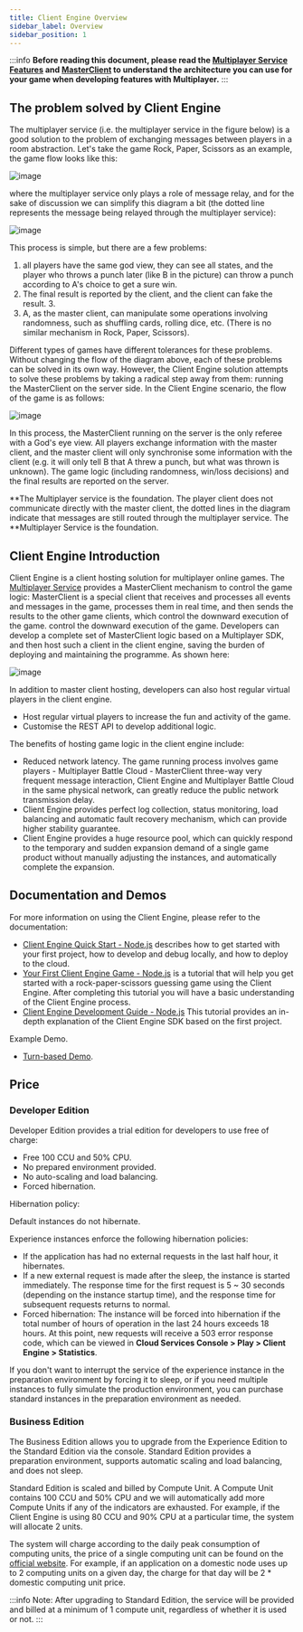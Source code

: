 ```yaml
---
title: Client Engine Overview
sidebar_label: Overview
sidebar_position: 1
---
```


:::info
**Before reading this document, please read the [Multiplayer Service Features](/sdk/multiplayer/features/) and [MasterClient](/sdk/multiplayer/guide/js/#masterclient) to understand the architecture you can use for your game when developing features with Multiplayer.**
:::

## The problem solved by Client Engine

The multiplayer service (i.e. the multiplayer service in the figure below) is a good solution to the problem of exchanging messages between players in a room abstraction. Let's take the game Rock, Paper, Scissors as an example, the game flow looks like this:

![image](/img/client-engine/client-engine1.png)

where the multiplayer service only plays a role of message relay, and for the sake of discussion we can simplify this diagram a bit (the dotted line represents the message being relayed through the multiplayer service):

![image](/img/client-engine/client-engine2.png)

This process is simple, but there are a few problems:

1. all players have the same god view, they can see all states, and the player who throws a punch later (like B in the picture) can throw a punch according to A's choice to get a sure win.
2. The final result is reported by the client, and the client can fake the result. 3.
3. A, as the master client, can manipulate some operations involving randomness, such as shuffling cards, rolling dice, etc. (There is no similar mechanism in Rock, Paper, Scissors).

Different types of games have different tolerances for these problems. Without changing the flow of the diagram above, each of these problems can be solved in its own way. However, the Client Engine solution attempts to solve these problems by taking a radical step away from them: running the MasterClient on the server side. In the Client Engine scenario, the flow of the game is as follows:

![image](/img/client-engine/client-engine3.png)

In this process, the MasterClient running on the server is the only referee with a God's eye view. All players exchange information with the master client, and the master client will only synchronise some information with the client (e.g. it will only tell B that A threw a punch, but what was thrown is unknown). The game logic (including randomness, win/loss decisions) and the final results are reported on the server.

**The Multiplayer service is the foundation. The player client does not communicate directly with the master client, the dotted lines in the diagram indicate that messages are still routed through the multiplayer service. The **Multiplayer Service is the foundation.

## Client Engine Introduction

Client Engine is a client hosting solution for multiplayer online games. The [Multiplayer Service](/sdk/multiplayer/features/) provides a MasterClient mechanism to control the game logic: MasterClient is a special client that receives and processes all events and messages in the game, processes them in real time, and then sends the results to the other game clients, which control the downward execution of the game. control the downward execution of the game. Developers can develop a complete set of MasterClient logic based on a Multiplayer SDK, and then host such a client in the client engine, saving the burden of deploying and maintaining the programme. As shown here:

![image](/img/client-engine/structure.png)

In addition to master client hosting, developers can also host regular virtual players in the client engine.

* Host regular virtual players to increase the fun and activity of the game.
* Customise the REST API to develop additional logic.

The benefits of hosting game logic in the client engine include:

* Reduced network latency. The game running process involves game players - Multiplayer Battle Cloud - MasterClient three-way very frequent message interaction, Client Engine and Multiplayer Battle Cloud in the same physical network, can greatly reduce the public network transmission delay.
* Client Engine provides perfect log collection, status monitoring, load balancing and automatic fault recovery mechanism, which can provide higher stability guarantee.
* Client Engine provides a huge resource pool, which can quickly respond to the temporary and sudden expansion demand of a single game product without manually adjusting the instances, and automatically complete the expansion.

## Documentation and Demos

For more information on using the Client Engine, please refer to the documentation:

* [Client Engine Quick Start - Node.js](/sdk/multiplayer/client-engine/quick-start-node/) describes how to get started with your first project, how to develop and debug locally, and how to deploy to the cloud.
* [Your First Client Engine Game - Node.js](/sdk/multiplayer/client-engine/first-game-node/) is a tutorial that will help you get started with a rock-paper-scissors guessing game using the Client Engine. After completing this tutorial you will have a basic understanding of the Client Engine process.
* [Client Engine Development Guide - Node.js](/sdk/multiplayer/client-engine/guide-node/) This tutorial provides an in-depth explanation of the Client Engine SDK based on the first project.

Example Demo.

* [Turn-based Demo](/sdk/multiplayer/client-engine/demo/#turn-based-demo).

## Price

### Developer Edition

Developer Edition provides a trial edition for developers to use free of charge: 

* Free 100 CCU and 50% CPU.
* No prepared environment provided.
* No auto-scaling and load balancing.
* Forced hibernation.

Hibernation policy:

Default instances do not hibernate.

Experience instances enforce the following hibernation policies:

* If the application has had no external requests in the last half hour, it hibernates. 
* If a new external request is made after the sleep, the instance is started immediately. The response time for the first request is 5 ~ 30 seconds (depending on the instance startup time), and the response time for subsequent requests returns to normal.
* Forced hibernation: The instance will be forced into hibernation if the total number of hours of operation in the last 24 hours exceeds 18 hours. At this point, new requests will receive a 503 error response code, which can be viewed in **Cloud Services Console > Play > Client Engine > Statistics**.

If you don't want to interrupt the service of the experience instance in the preparation environment by forcing it to sleep, or if you need multiple instances to fully simulate the production environment, you can purchase standard instances in the preparation environment as needed.

### Business Edition

The Business Edition allows you to upgrade from the Experience Edition to the Standard Edition via the console. Standard Edition provides a preparation environment, supports automatic scaling and load balancing, and does not sleep.

Standard Edition is scaled and billed by Compute Unit. A Compute Unit contains 100 CCU and 50% CPU and we will automatically add more Compute Units if any of the indicators are exhausted. For example, if the Client Engine is using 80 CCU and 90% CPU at a particular time, the system will allocate 2 units.

The system will charge according to the daily peak consumption of computing units, the price of a single computing unit can be found on the [official website](https://developer.taptap.cn/product-intro/price). For example, if an application on a domestic node uses up to 2 computing units on a given day, the charge for that day will be 2 * domestic computing unit price.

:::info
Note: After upgrading to Standard Edition, the service will be provided and billed at a minimum of 1 compute unit, regardless of whether it is used or not.
:::
